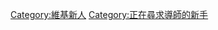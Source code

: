 {{userbox
| border-c = #E0C0E0
| id       = [[WP:方針|方針]]<br />[[WP:指引|指引]]<br /><span class="mw-babel-box-level-1">-1</span>
| id-c     = #E0C0E0
| id-s     = 12
| info     = 該-{zh-hans:用户;zh-hant:用戶;zh-tw:使用者}-是個維基新人，[[:Category:維基新人|'''剛開始接觸''']]中文維基百科的方針指引，可能時常犯錯，需[[Wikipedia:導師計劃|導師]]或[[Wikipedia:小天使工作小組|小天使]]幫忙。
| info-c   = #F3E0F3
| info-op  = rtl=text-align: right;
}}<includeonly>[[Category:維基新人]][[Category:正在尋求導師的新手]]</includeonly>[[Category:維基新人|{{PAGENAME}}]]